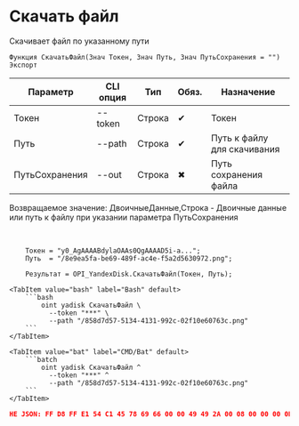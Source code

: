﻿---
sidebar_position: 7
description: Скачать файл и другие функции для работы с Yandex Disk в Открытом пакете интеграций - бесплатной open-source библиотеке интеграций для 1С:Предприятие 8, OneScript и CLI
keywords: [1C, 1С, 1С:Предприятие, 1С:Предприятие 8.3, API, Интеграция, Сервисы, Обмен, OneScript, CLI, Yandex Disk]
---


# Скачать файл
 Скачивает файл по указанному пути



`Функция СкачатьФайл(Знач Токен, Знач Путь, Знач ПутьСохранения = "") Экспорт`

  | Параметр | CLI опция | Тип | Обяз. | Назначение |
  |-|-|-|-|-|
  | Токен | --token | Строка | &#x2714; | Токен |
  | Путь | --path | Строка | &#x2714; | Путь к файлу для скачивания |
  | ПутьСохранения | --out | Строка | &#x2716; | Путь сохранения файла |

  
  Возвращаемое значение:   ДвоичныеДанные,Строка - Двоичные данные или путь к файлу при указании параметра ПутьСохранения

<br/>




```bsl title="Пример использования для 1С:Предприятие/OneScript"
    Токен = "y0_AgAAAABdylaOAAs0QgAAAAD5i-a...";
    Путь  = "/8e9ea5fa-be69-489f-ac4e-f5a2d5630972.png";

    Результат = OPI_YandexDisk.СкачатьФайл(Токен, Путь);
```
    

 <Tabs>
  
    <TabItem value="bash" label="Bash" default>
        ```bash
            oint yadisk СкачатьФайл \
              --token "***" \
              --path "/858d7d57-5134-4131-992c-02f10e60763c.png"
        ```
    </TabItem>
  
    <TabItem value="bat" label="CMD/Bat" default>
        ```batch
            oint yadisk СкачатьФайл ^
              --token "***" ^
              --path "/858d7d57-5134-4131-992c-02f10e60763c.png"
        ```
    </TabItem>
</Tabs>


```json title="Результат"
НЕ JSON: FF D8 FF E1 54 C1 45 78 69 66 00 00 49 49 2A 00 08 00 00 00 0B 00 0E 01 02 00 20 00 00 00 92 00 00 00 0F 01 02 00 05 00 00 00 B2 00 00 00 10 01 02 00 07 00 00 00 B8 00 00 00 12 01 03 00 01 00…
```
